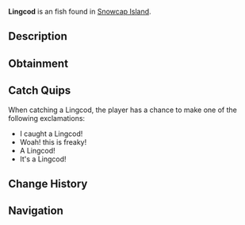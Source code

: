 {{FishInfobox
|image          = Lingcod.png
|rarity         = Unusual
|sea            = First Sea
|location       = [[Snowcap Island]]
|sublocation    = 
|sources        = Fishing Rod
|radar_location = 
|prog_speed     = -5
|xp             = 80
|weather        = Windy
|time           = Day
|season         = Autumn, Summer
|bait           = Fish Head
|base_weight    = 14
|base_value     = 110
|weight_range   = 10
|base_chance    = 40
|base_resil     = 50
}}
'''Lingcod''' is an {{Rarity|Unusual}} fish found in [[Snowcap Island]].

== Description ==
{{Description|A large, aggressive predator with mottled brown and green skin, known for its sharp teeth and oddly fierce fighting behaviour when hooked. They can be found in ocean water near Snowcap during the day. They are especially active near the water-side enterance of Snowcap Cave.|Bestiary Entry}}

== Obtainment ==
{{Description|Found in Snowcaps ocean water during the day. Especially active near the water-side enterance of Snowcap Cave.|Bestiary Hint}}
{{Fish Availability|
Snowcap Island/Surrounding Ocean
|top_rods      = 
Krampus's Rod\71764.77\42627.96;
Magma Rod\68485.24\40679.93;
Plastic Rod\62817.19\37330.12;
Leviathan's Fang Rod\56949.03\31513.8;
Great Rod of Oscar\52647.06\26778.8;
Buddy Bond Rod\46662.44\27718.43;
Fast Rod\51727.78\32254.67;
Nocturnal Rod\22450.65\32211.02;
Free Spirit Rod\51221.65\27909.71;
Trident Rod\51100.91\23723.57;
Astralhook Rod\50176.29\25995.72;
Ethereal Prism Rod\50150\26222.45;
No-Life Rod\48851.48\24801.26;
Seraphic Rod\48763.03\25743.91;
Challenger's Rod\46773.08\23766.47;
Rod Of The Forgotten Fang\45662.9\23919.72;
Blazebringer Rod\43223.01\21876.13;
Rod Of The Depths\41188.76\20985.56;
Zeus Rod\40724.52\20611.58;
Verdant Shear Rod\40278.34\20304.97;
Rod Of The Exalted One\40206.78\20789.62;
Depthseeker Rod\36956.93\18601.74;
Avalanche Rod\33352.69\16776.6;
Volcanic Rod\31735.73\16062.16;
Training Rod\28506.5\12006.83;
Steady Rod\16060.46\5315.94
|recommended   = Trident Rod
}}

== Catch Quips ==
When catching a Lingcod, the player has a chance to make one of the following exclamations:
* I caught a Lingcod!
* Woah! this is freaky!
* A Lingcod!
* It's a Lingcod!

== Change History ==
{{Change History|{{subst:Current Version}}}}

== Navigation ==
{{Fish Navbox|Snowcap Island}}